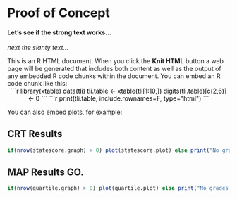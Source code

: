 <html>
<style>
table
{
  border-collapse: separate;
  border-spacing: 1em 0.5em;
  background-color: #ddd;
  color: #000;
}
</style>
<div align="center">
<h1>Proof of Concept</h1>
</div>
<div align="center">
<strong>Let's see if the strong text works...</strong><br />
<br />
<em>next the slanty text...</em>
</div>
<div align="center">

</div>

<div align="center">
This is an R HTML document. When you click the <b>Knit HTML</b> button a web page will be generated that includes both content as well as the output of any embedded R code chunks within the document. You can embed an R code chunk like this:</div>
<div align="center", style="color:#000000">
```r
library(xtable)
data(tli)
tli.table <- xtable(tli[1:10,])
digits(tli.table)[c(2,6)] <- 0
```

```r
print(tli.table, include.rownames=F, type="html")
```
</div>
<div align="center">
<p>You can also embed plots, for example:</p>
<h2>CRT Results</h2>
</div>
<div align="center">
```r
if(nrow(statescore.graph) > 0) plot(statescore.plot) else print("No grades were tested for the 2012-13 Academic Year")
```
</div>
<div align="center">
<h2>MAP Results GO.</h2>
</div>
<div align="center">
```r
if(nrow(quartile.graph) > 0) plot(quartile.plot) else print("No grades were tested for the 2012-13 Academic Year")
```
</div>
</body>
</html>
